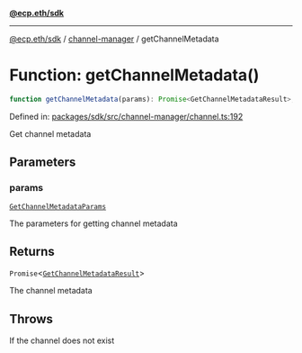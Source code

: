 [**@ecp.eth/sdk**](../../index.mdx)

***

[@ecp.eth/sdk](/sdk-reference/index.mdx) / [channel-manager](/sdk-reference/channel-manager/index.mdx) / getChannelMetadata

# Function: getChannelMetadata()

```ts
function getChannelMetadata(params): Promise<GetChannelMetadataResult>;
```

Defined in: [packages/sdk/src/channel-manager/channel.ts:192](https://github.com/ecp-eth/comments-monorepo/blob/main/packages/sdk/src/channel-manager/channel.ts#L192)

Get channel metadata

## Parameters

### params

[`GetChannelMetadataParams`](/sdk-reference/channel-manager/type-aliases/GetChannelMetadataParams.mdx)

The parameters for getting channel metadata

## Returns

`Promise`\<[`GetChannelMetadataResult`](/sdk-reference/channel-manager/type-aliases/GetChannelMetadataResult.mdx)\>

The channel metadata

## Throws

If the channel does not exist
